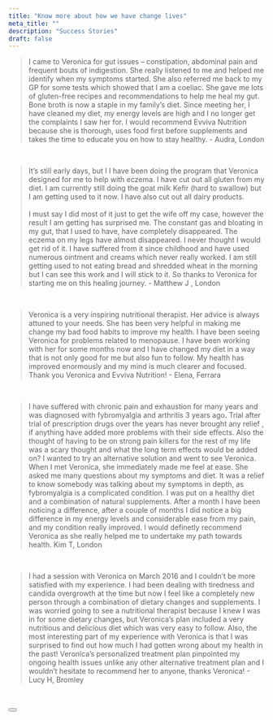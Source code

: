 ```yaml
---
title: "Know more about how we have change lives"
meta_title: ""
description: "Success Stories"
draft: false
---
```


> I came to Veronica for gut issues – constipation, abdominal pain and frequent bouts of indigestion. She really listened to me and helped me identify when my symptoms started. She also referred me back to my GP for some tests which showed that I am a coeliac. She gave me lots of gluten-free recipes and recommendations to help me heal my gut. Bone broth is now a staple in my family’s diet. Since meeting her, I have cleaned my diet, my energy levels are high and I no longer get the complaints I saw her for. I would recommend Evviva Nutrition because she is thorough, uses food first before supplements and takes the time to educate you on how to stay healthy. - Audra, London

<br/>

> It’s still early days, but I I have been doing the program that Veronica designed for me to help with eczema. I have cut out all gluten from my diet. I am currently still doing the goat milk Kefir (hard to swallow) but I am getting used to it now. I have also cut out all dairy products. <br/> <br/>  I must say I did most of it just to get the wife off my case, however the result I am getting has surprised me. The constant gas and bloating in my gut, that I used to have, have completely disappeared. The eczema on my legs have almost disappeared. I never thought I would get rid of it. I have suffered from it since childhood and have used numerous ointment and creams which never really worked. I am still getting used to not eating bread and shredded wheat in the morning but I can see this work and I will stick to it. So thanks to Veronica for starting me on this healing journey. - Matthew J , London

<br/>

> Veronica is a very inspiring nutritional therapist. Her advice is always attuned to your needs. She has been very helpful in making me change my bad food habits to improve my health. I have been seeing Veronica for problems related to menopause. I have been working with her for some months now and I have changed my diet in a way that is not only good for me but also fun to follow. My health has improved enormously and my mind is much clearer and focused. Thank you Veronica and Evviva Nutrition! - Elena, Ferrara

<br/>

> I have suffered with chronic pain and exhaustion for many years and was diagnosed with fybromyalgia and arthritis 3 years ago. Trial after trial of prescription drugs over the years has never brought any relief , if anything have added more problems with their side effects. Also the thought of having to be on strong pain killers for the rest of my life was a scary thought and what the long term effects would be added on? I wanted to try an alternative solution and went to see Veronica. When I met Veronica, she immediately made me feel at ease. She asked me many questions about my symptoms and diet. It was a relief to know somebody was talking about my symptoms in depth, as fybromyalgia is a complicated condition. I was put on a healthy diet and a combination of natural supplements. After a month I have been noticing a difference, after a couple of months I did notice a big difference in my energy levels and considerable ease from my pain, and my condition really improved. I would definetly recommend Veronica as she really helped me to undertake my path towards health. 	Kim T, London

<br/>

> I had a session with Veronica on March 2016 and I couldn’t be more satisfied with my experience. I had been dealing with tiredness and candida overgrowth at the time but now I feel like a completely new person through a combination of dietary changes and supplements. I was worried going to see a nutritional therapist because I knew I was in for some dietary changes, but Veronica’s plan included a very nutritious and delicious diet which was very easy to follow. Also, the most interesting part of my experience with Veronica is that I was surprised to find out how much I had gotten wrong about my health in the past! Veronica’s personalized treatment plan pinpointed my ongoing health issues unlike any other alternative treatment plan and I wouldn’t hesitate to recommend her to anyone, thanks Veronica! - Lucy H, Bromley

<br/>
<br/>

<Button label="BOOK YOUR FREE HEALTH ASSESSMENT TODAY" link="https://app.acuityscheduling.com/schedule.php?owner=15393136" center />
